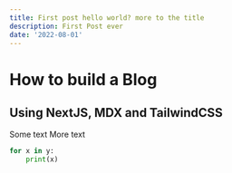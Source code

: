 ```yaml
---
title: First post hello world? more to the title
description: First Post ever
date: '2022-08-01'
---
```


# How to build a Blog

## Using NextJS, MDX and TailwindCSS

Some text
More text

```python
for x in y:
    print(x)
```
